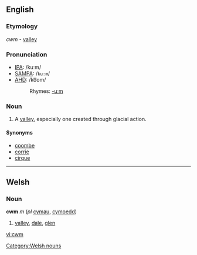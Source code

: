 ==English==
{{wikipedia}}
===Etymology===
{{Cy.}} ''cwm'' - [[valley]]

===Pronunciation===
*[[IPA]]: /kuːm/
*[[SAMPA]]: /<tt>ku:m</tt>/
*[[AHD]]: /ko͞om/
*:Rhymes: [[Rhymes:English:-uːm|-uːm]]

===Noun===
{{en-noun}}

#A [[valley]], especially one created through glacial action. 

====Synonyms====
*[[coombe]]
*[[corrie]]
*[[cirque]]

----

==Welsh==

===Noun===
'''cwm''' ''m'' (''pl'' [[cymau]], [[cymoedd]])
# [[valley]], [[dale]], [[glen]]

[[Category:Welsh nouns]]

[[vi:cwm]]